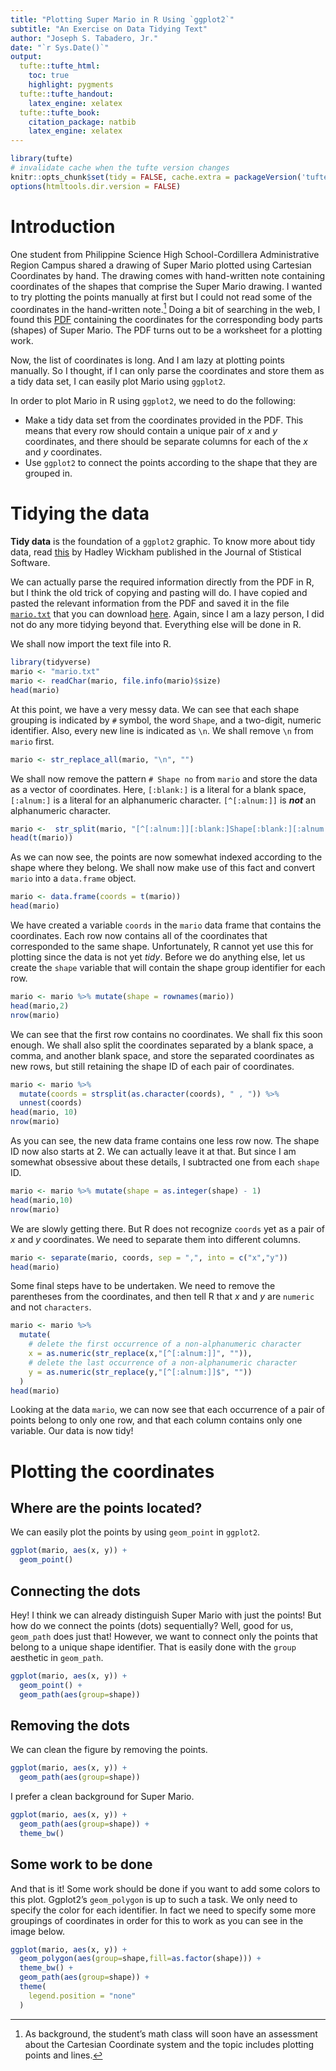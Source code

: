 ```yaml
---
title: "Plotting Super Mario in R Using `ggplot2`"
subtitle: "An Exercise on Data Tidying Text"
author: "Joseph S. Tabadero, Jr."
date: "`r Sys.Date()`"
output:
  tufte::tufte_html: 
    toc: true
    highlight: pygments
  tufte::tufte_handout:
    latex_engine: xelatex
  tufte::tufte_book:
    citation_package: natbib
    latex_engine: xelatex
---
```


```r
library(tufte)
# invalidate cache when the tufte version changes
knitr::opts_chunk$set(tidy = FALSE, cache.extra = packageVersion('tufte'))
options(htmltools.dir.version = FALSE)
```

# Introduction

One student from Philippine Science High School-Cordillera Administrative Region Campus shared a drawing of Super Mario plotted using Cartesian Coordinates by hand. The drawing comes with hand-written note containing coordinates of the shapes that comprise the Super Mario drawing. I wanted to try plotting the points manually at first but I could not read some of the coordinates in the hand-written note.^[As background, the student's math class will soon have an assessment about the Cartesian Coordinate system and the topic includes plotting points and lines.] Doing a bit of searching in the web, I found this [PDF](https://gsclchood.wikispaces.com/file/view/Mario.pdf/423175626/Mario.pdf) containing the coordinates for the corresponding body parts (shapes) of Super Mario. The PDF turns out to be a worksheet for a plotting work. 

Now, the list of coordinates is long. And I am lazy at plotting points manually. So I thought, if I can only parse the coordinates and store them as a tidy data set, I can easily plot Mario using `ggplot2`.

In order to plot Mario in R using `ggplot2`, we need to do the following:

* Make a tidy data set from the coordinates provided in the PDF. This means that every row should contain a unique pair of $x$ and $y$ coordinates, and there should be separate columns for each of the $x$ and $y$ coordinates.
* Use `ggplot2` to connect the points according to the shape that they are grouped in.

# Tidying the data

**Tidy data** is the foundation of a `ggplot2` graphic. To know more about tidy data, read [this](https://www.jstatsoft.org/article/view/v059i10/v59i10.pdf) by Hadley Wickham published in the Journal of Stistical Software.

We can actually parse the required information directly from the PDF in R, but I think the old trick of copying and pasting will do. I have copied and pasted the relevant information from the PDF and saved it in the file [`mario.txt`](https://raw.githubusercontent.com/josephuses/Plotting-Super-Mario-in-R/master/mario.txt) that you can download [here](https://raw.githubusercontent.com/josephuses/Plotting-Super-Mario-in-R/master/mario.txt). Again, since I am a lazy person, I did not do any more tidying beyond that. Everything else will be done in R.

We shall now import the text file into R.

```r
library(tidyverse)
mario <- "mario.txt"
mario <- readChar(mario, file.info(mario)$size)
head(mario)
```

At this point, we have a very messy data. We can see that each shape grouping is indicated by `#` symbol, the word `Shape`, and a two-digit, numeric identifier. Also, every new line is indicated as `\n`. We shall remove `\n` from `mario` first.

```r
mario <- str_replace_all(mario, "\n", "")
```

We shall now remove the pattern `# Shape no` from `mario` and store the data as a vector of coordinates. Here, `[:blank:]` is a literal for a blank space, `[:alnum:]` is a literal for an alphanumeric character. `[^[:alnum:]]` is ***not*** an alphanumeric character.

```r
mario <-  str_split(mario, "[^[:alnum:]][:blank:]Shape[:blank:][:alnum:][:alnum:]", simplify = TRUE)
head(t(mario))
```

As we can now see, the points are now somewhat indexed according to the shape where they belong. We shall now make use of this fact and convert `mario` into a `data.frame` object.

```r
mario <- data.frame(coords = t(mario))
head(mario)
```

We have created a variable `coords` in the `mario` data frame that contains the coordinates. Each row now contains all of the coordinates that corresponded to the same shape. Unfortunately, R cannot yet use this for plotting since the data is not yet *tidy*. Before we do anything else, let us create the `shape` variable that will contain the shape group identifier for each row.

```r
mario <- mario %>% mutate(shape = rownames(mario))
head(mario,2)
nrow(mario)
```

We can see that the first row contains no coordinates. We shall fix this soon enough. We shall also split the coordinates separated by a blank space, a comma, and another blank space, and store the separated coordinates as new rows, but still retaining the shape ID of each pair of coordinates.

```r
mario <- mario %>% 
  mutate(coords = strsplit(as.character(coords), " , ")) %>%
  unnest(coords)
head(mario, 10)
nrow(mario)
```

As you can see, the new data frame contains one less row now. The shape ID now also starts at 2. We can actually leave it at that. But since I am somewhat obsessive about these details, I subtracted one from each `shape` ID.

```r
mario <- mario %>% mutate(shape = as.integer(shape) - 1)
head(mario,10)
nrow(mario)
```

We are slowly getting there. But R does not recognize `coords` yet as a pair of $x$ and $y$ coordinates. We need to separate them into different columns.

```r
mario <- separate(mario, coords, sep = ",", into = c("x","y"))
head(mario)
```

Some final steps have to be undertaken. We need to remove the parentheses from the coordinates, and then tell R that $x$ and $y$ are `numeric` and not `characters`.

```r
mario <- mario %>%
  mutate(
    # delete the first occurrence of a non-alphanumeric character
    x = as.numeric(str_replace(x,"[^[:alnum:]]", "")),
    # delete the last occurrence of a non-alphanumeric character
    y = as.numeric(str_replace(y,"[^[:alnum:]]$", ""))
  )
head(mario)
```

Looking at the data `mario`, we can now see that each occurrence of a pair of points belong to only one row, and that each column contains only one variable. Our data is now tidy!

# Plotting the coordinates

## Where are the points located?

We can easily plot the points by using `geom_point` in `ggplot2`.


```r
ggplot(mario, aes(x, y)) + 
  geom_point()
```

## Connecting the dots

Hey! I think we can already distinguish Super Mario with just the points! But how do we connect the points (dots) sequentially? Well, good for us, `geom_path` does just that! However, we want to connect only the points that belong to a unique shape identifier. That is easily done with the `group` aesthetic in `geom_path`.

```r
ggplot(mario, aes(x, y)) + 
  geom_point() +
  geom_path(aes(group=shape))
```

## Removing the dots

We can clean the figure by removing the points. 

```r
ggplot(mario, aes(x, y)) + 
  geom_path(aes(group=shape))
```

I prefer a clean background for Super Mario.


```r
ggplot(mario, aes(x, y)) + 
  geom_path(aes(group=shape)) + 
  theme_bw()
```

## Some work to be done

And that is it! Some work should be done if you want to add some colors to this plot. Ggplot2's `geom_polygon` is up to such a task. We only need to specify the color for each identifier. In fact we need to specify some more groupings of coordinates in order for this to work as you can see in the image below.


```r
ggplot(mario, aes(x, y)) + 
  geom_polygon(aes(group=shape,fill=as.factor(shape))) +
  theme_bw() +
  geom_path(aes(group=shape)) + 
  theme(
    legend.position = "none"
  )
```
